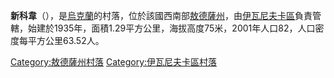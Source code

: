 {{expand|time=2016-09-03T01:14:18+00:00}}
{{unreferenced|time=2016-09-03T01:14:18+00:00}}
{{coord|47|7|9|N|30|35|5|E|scale:30000|display=title}}

'''新科韋'''（{{lang-uk|Новакове}}），是[[烏克蘭|烏克蘭]]的村落，位於該國西南部[[敖德薩州|敖德薩州]]，由[[伊瓦尼夫卡區|伊瓦尼夫卡區]]負責管轄，始建於1935年，面積1.29平方公里，海拔高度75米，2001年人口82，人口密度每平方公里63.52人。

{{DEFAULTSORT:Новакове}}
[[Category:敖德薩州村落|Category:敖德薩州村落]]
[[Category:伊瓦尼夫卡區村落|Category:伊瓦尼夫卡區村落]]


{{Odessa-geo-stub}}